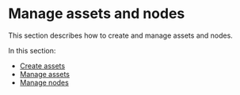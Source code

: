 # Manage assets and nodes

This section describes how to create and manage assets and nodes.

In this section:
* [Create assets](/docs/assets/create-asset)
* [Manage assets](/docs/assets/manage-assets)
* [Manage nodes](/docs/assets/manage-nodes)

